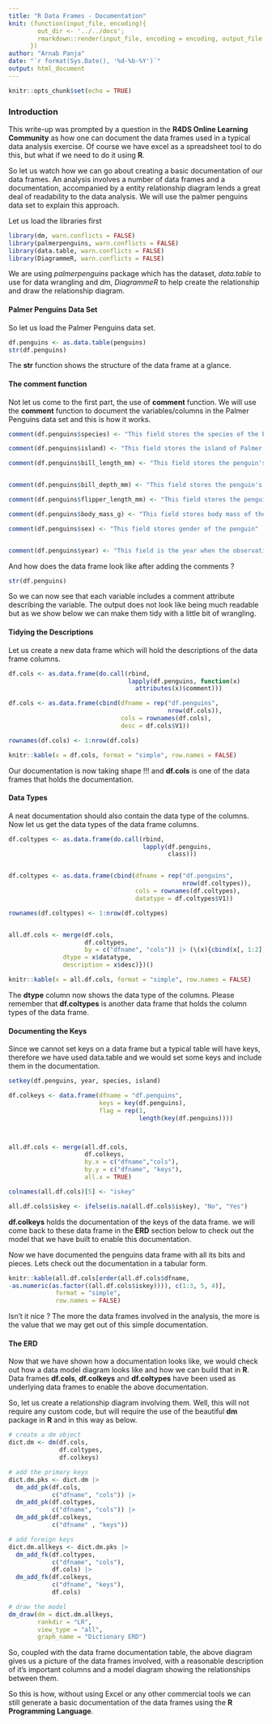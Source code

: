 ```yaml
---
title: "R Data Frames - Documentation"
knit: (function(input_file, encoding){
        out_dir <- '../../docs';
        rmarkdown::render(input_file, encoding = encoding, output_file =               file.path(dirname(input_file), out_dir, 'index.html'))
      })
author: "Arnab Panja"
date: "`r format(Sys.Date(), '%d-%b-%Y')`"
output: html_document
---
```


```r
knitr::opts_chunk$set(echo = TRUE)

```

### **Introduction**

This write-up was prompted by a question in the **R4DS Online Learning Community** as how one can document the data frames used in a typical data analysis exercise. Of course we have excel as a spreadsheet tool to do this, but what if we need to do it using **R**.

So let us watch how we can go about creating a basic documentation of our data frames. An analysis involves a number of data frames and a documentation, accompanied by a entity relationship diagram lends a great deal of readability to the data analysis. We will use the palmer penguins data set to explain this approach. 

Let us load the libraries first 

```r
library(dm, warn.conflicts = FALSE)
library(palmerpenguins, warn.conflicts = FALSE)
library(data.table, warn.conflicts = FALSE)
library(DiagrammeR, warn.conflicts = FALSE)

```

We are using *palmerpenguins* package which has the dataset, *data.table* to use for data wrangling and *dm*, *DiagrammeR* to help create the relationship and draw the relationship 
diagram. 

#### **Palmer Penguins Data Set** 

So let us load the Palmer Penguins data set.  

```r
df.penguins <- as.data.table(penguins)
str(df.penguins)

```

The **str** function shows the structure of the data frame at a glance. 


#### **The comment function**

Not let us come to the first part, the use of **comment** function. 
We will use the **comment** function to document the variables/columns in the Palmer Penguins data set and this is how it works. 

```r
comment(df.penguins$species) <- "This field stores the species of the Penguin"

comment(df.penguins$island) <- "This field stores the island of Palmer Archipelago"

comment(df.penguins$bill_length_mm) <- "This field stores the penguin's bill length in mm"


comment(df.penguins$bill_depth_mm) <- "This field stores the penguin's bill depth in mm"

comment(df.penguins$flipper_length_mm) <- "This field stores the penguin's flipper length in mm"

comment(df.penguins$body_mass_g) <- "This field stores body mass of the penguin in gms"

comment(df.penguins$sex) <- "This field stores gender of the penguin"


comment(df.penguins$year) <- "This field is the year when the observation was recorded"

```

And how does the data frame look like after adding the comments ? 

```r

str(df.penguins)

```


So we can now see that each variable includes a comment attribute describing the variable. The output does not look like being much readable but as we show below we can make them tidy with a little bit of wrangling. 

#### **Tidying the Descriptions**

Let us create a new data frame which will hold the descriptions of the data frame columns.   

```r

df.cols <- as.data.frame(do.call(rbind, 
                                 lapply(df.penguins, function(x) 
                                   attributes(x)$comment)))

df.cols <- as.data.frame(cbind(dfname = rep("df.penguins", 
                                            nrow(df.cols)), 
                               cols = rownames(df.cols), 
                               desc = df.cols$V1))

rownames(df.cols) <- 1:nrow(df.cols)

knitr::kable(x = df.cols, format = "simple", row.names = FALSE)

```

Our documentation is now taking shape !!! and **df.cols** is one of the data frames that holds the documentation. 

#### **Data Types**

A neat documentation should also contain the data type of the columns. Now let us get the data types of the data frame columns.  

```r

df.coltypes <- as.data.frame(do.call(rbind, 
                                     lapply(df.penguins, 
                                            class)))


df.coltypes <- as.data.frame(cbind(dfname = rep("df.penguins", 
                                                nrow(df.coltypes)), 
                                   cols = rownames(df.coltypes), 
                                   datatype = df.coltypes$V1))

rownames(df.coltypes) <- 1:nrow(df.coltypes)


all.df.cols <- merge(df.cols, 
                     df.coltypes, 
                     by = c("dfname", "cols")) |> (\(x){cbind(x[, 1:2], 
               dtype = x$datatype, 
               description = x$desc)})()

knitr::kable(x = all.df.cols, format = "simple", row.names = FALSE)

```

The **dtype** column now shows the data type of the columns. Please remember that **df.coltypes** is another data frame that holds the column types of the data frame. 

#### **Documenting the Keys**

Since we cannot set keys on a data frame but a typical table will have keys, therefore we have used data.table and we would set some keys and include them in the documentation. 

```r

setkey(df.penguins, year, species, island)

df.colkeys <- data.frame(dfname = "df.penguins", 
                         keys = key(df.penguins), 
                         flag = rep(1, 
                                    length(key(df.penguins))))



all.df.cols <- merge(all.df.cols, 
                     df.colkeys, 
                     by.x = c("dfname","cols"), 
                     by.y = c("dfname", "keys"), 
                     all.x = TRUE)

colnames(all.df.cols)[5] <- "iskey"

all.df.cols$iskey <- ifelse(is.na(all.df.cols$iskey), "No", "Yes")


```

**df.colkeys** holds the documentation of the keys of the data frame. we will come back to these data frame in the **ERD** section below to check out the model that we have built to enable this documentation. 

Now we have documented the penguins data frame with all its bits and pieces. Lets check out the documentation in a tabular form. 

```r

knitr::kable(all.df.cols[order(all.df.cols$dfname, 
-as.numeric(as.factor((all.df.cols$iskey)))), c(1:3, 5, 4)], 
             format = "simple", 
             row.names = FALSE)

```

Isn't it nice ? The more the data frames involved in the analysis, the more is the value that we may get out of this simple documentation. 


#### **The ERD**

Now that we have shown how a documentation looks like, we would check out how a data model diagram looks like and how we can build that in **R**. Data frames **df.cols**, **df.colkeys** and **df.coltypes** have been used as underlying data frames to enable the above documentation. 

So, let us create a relationship diagram involving them. Well, this will not require any custom code, but will require the use of the beautiful **dm** package in **R** and in this way as below.  

```r

# create a dm object 
dict.dm <- dm(df.cols, 
              df.coltypes, 
              df.colkeys)

# add the primary keys 
dict.dm.pks <- dict.dm |> 
  dm_add_pk(df.cols, 
            c("dfname", "cols")) |> 
  dm_add_pk(df.coltypes, 
            c("dfname", "cols")) |> 
  dm_add_pk(df.colkeys, 
            c("dfname" , "keys"))

# add foreign keys
dict.dm.allkeys <- dict.dm.pks |> 
  dm_add_fk(df.coltypes, 
            c("dfname", "cols"), 
            df.cols) |> 
  dm_add_fk(df.colkeys, 
            c("dfname", "keys"), 
            df.cols)

# draw the model 
dm_draw(dm = dict.dm.allkeys, 
        rankdir = "LR", 
        view_type = "all", 
        graph_name = "Dictionary ERD")

```

So, coupled with the data frame documentation table, the above diagram gives us a picture of the data frames involved, with a reasonable description of it's important columns and a model diagram showing the relationships between them. 

So this is how, without using Excel or any other commercial tools we can still generate a basic documentation of the data frames using the **R Programming Language**. 



